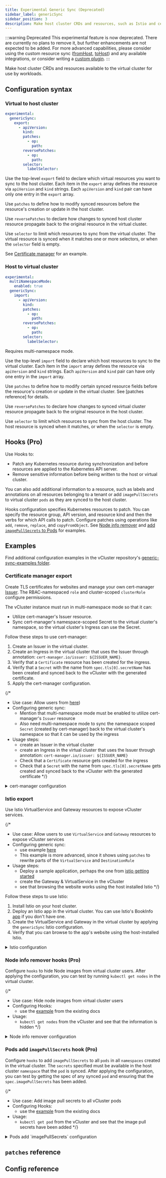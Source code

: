 ```yaml
---
title: Experimental Generic Sync (Deprecated)
sidebar_label: genericSync
sidebar_position: 3
description: Make host cluster CRDs and resources, such as Istio and cert-manager, available to the virtual cluster for use by workloads.
---
```


:::warning Deprecated
This experimental feature is now deprecated. There are currently no plans to remove it, but further enhancements are not expected to be added. For more advanced capabilities, please consider using the custom resource sync ([fromHost](../sync/from-host/custom-resources), [toHost](../sync/to-host/advanced/custom-resources))
and any available integrations, or consider writing a [custom plugin](https://www.vcluster.com/docs/v0.19/advanced-topics/plugins-overview).
:::

Make host cluster CRDs and resources available to the virtual cluster for use by workloads.

## Configuration syntax

### Virtual to host cluster

```yaml
experimental:
  genericSync:
    export:
      - apiVersion:
        kind:
        patches:
          - op:
            path:
        reversePatches:
          - op:
            path:
        selector:
          labelSelector:
```

Use the top-level `export` field to declare which virtual resources you want to sync to the host cluster. Each item in the `export` array defines the resource via `apiVersion` and `kind` strings. Each `apiVersion` and `kind` pair can have only one entry in the `export` array.

Use `patches` to define how to modify synced resources before the resource's creation or update in the host cluster.

Use `reversePatches` to declare how changes to synced host cluster resource propagate back to the original resource in the virtual cluster.

Use `selector` to limit which resources to sync from the virtual cluster. The virtual resource is synced when it matches one or more selectors, or when the `selector` field is empty.

See [Certificate manager](#certificate-manager-export) for an example.

### Host to virtual cluster

```yaml
experimental:
  multiNamespaceMode:
    enabled: true
  genericSync:
    import:
      - apiVersion:
        kind:
        patches:
          - op:
            path:
        reversePatches:
          - op:
            path:
        selector:
          labelSelector:
```

Requires multi-namespace mode.

Use the top-level `import` field to declare which host resources to sync to the virtual cluster. Each item in the `import` array defines the resource via `apiVersion` and `kind` strings. Each `apiVersion` and `kind` pair can have only one entry in the `import` array.

Use `patches` to define how to modify certain synced resource fields before the resource's creation or update in the virtual cluster. See [patches reference]  for details.

Use `reversePatches` to declare how changes to synced virtual cluster resource propagate back to the original resource in the host cluster.

Use `selector` to limit which resources to sync from the host cluster. The host resource is synced when it matches, or when the `selector` is empty.

## Hooks (Pro)

<ProAdmonition/>

Use Hooks to:

- Patch any Kubernetes resource during synchronization and before resources are applied to the Kubernetes API server.
- Remove sensitive information before being written to the host or virtual cluster.

You can also add additional information to a resource, such as labels and annotations on all resources belonging to a tenant or add `imagePullSecrets` to virtual cluster `pods` as they are synced to the host cluster.

Hooks configuration specifies Kubernetes resources to patch. You can specify the resource group, API version, and resource kind and then the verbs for
which API calls to patch. Configure patches using operations like `add`, `remove`, `replace`, and `copyFromObject`. See [Node info remover](#node-info-remover-hooks-pro) and [add `imagePullSecrets` to Pods](#pods-add-imagepullsecrets-hook-pro) for examples.

## Examples

Find additional configuration examples in the vCluster repository's [generic-sync-examples folder](https://github.com/loft-sh/vcluster/tree/main/generic-sync-examples).

### Certificate manager export

Create TLS certificates for websites and manage your own cert-manager [Issuer](https://cert-manager.io/docs/concepts/issuer/). The RBAC-namespaced `role` and cluster-scoped `clusterRole` configure permissions.

The vCluster instance must run in multi-namespace mode so that it can:

- Utilize cert-manager's Issuer resource.
- Sync cert-manager's namespace-scoped Secret to the virtual cluster's namespace, so the virtual cluster's Ingress can use the Secret.

Follow these steps to use cert-manager:

1. Create an Issuer in the virtual cluster.
1. Create an Ingress in the virtual cluster that uses the Issuer through annotation: `cert-manager.io/issuer: ${ISSUER_NAME}`.
1. Verify that a `Certificate` resource has been created for the ingress.
1. Verify that a `Secret` with the name from `spec.tls[0].secretName` has been created and synced back to the vCluster with the generated certificate.
1. Apply the cert-manager configuration.


{/*
- Use case: Allow users  from [here](https://github.com/loft-sh/vcluster/blob/main/generic-sync-examples/cert-manager))
- Configuring generic sync:
  - Mention that multi-namespace mode must be enabled to utilize cert-manager's `Issuer` resource
  - Also need multi-namespace mode to sync the namespace scoped `Secret` (created by cert-manager) back to the virtual cluster's namespace so that it can be used by the ingress
- Usage steps:
  - create an Issuer in the virtual cluster
  - create an Ingress in the virtual cluster that uses the Issuer through annotation: `cert-manager.io/issuer: ${ISSUER_NAME}`
  - Check that a `Certificate` resource gets created for the ingress
  - Check that a `Secret` with the name from `spec.tls[0].secretName` gets created and synced back to the vCluster with the generated certificate
*/}

<details>
  <summary>cert-manager configuration</summary>
<CodeBlock language="yaml">{CertManagerConfig}</CodeBlock>
</details>

### Istio export

Use Istio VirtualService and Gateway resources to expose vCluster services.

{/*
- Use case: Allow users to use `VirtualService` and `Gateway` resources to expose vCluster services
- Configuring generic sync:
  - use example [here](https://github.com/loft-sh/vcluster/tree/main/generic-sync-examples/istio)
  - This example is more advanced, since it shows using `patches` to rewrite parts of the `VirtualService` and `DestinationRule`
- Usage steps:
  - Deploy a sample application, perhaps the one from [istio getting started](https://istio.io/latest/docs/setup/getting-started/#bookinfo)
  - create the Gateway & VirtualService in the vCluster
  - see that browsing the website works using the host installed Istio
*/}

Follow these steps to use Istio:

1. Install Istio on your host cluster.
1. Deploy an Istio app in the virtual cluster. You can use Istio's BookInfo [app](https://istio.io/latest/docs/setup/getting-started/#bookinfo) if you don't have one.
1. Create the VirtualService and Gateway in the virtual cluster by applying the `genericSync` Istio configuration.
1. Verify that you can browse to the app's website using the host-installed Istio.

<details>
  <summary>Istio configuration</summary>
<CodeBlock language="yaml">{IstioBasicConfig}</CodeBlock>
</details>

### Node info remover hooks (Pro)

<ProAdmonition/>

Configure `hooks` to hide Node images from virtual cluster users. After applying the configuration, you can test by running `kubectl get nodes` in the virtual cluster.

{/*
- Use case: Hide node images from virtual cluster users
- Configuring Hooks:
  - use the [example](https://www.vcluster.com/pro/docs/features/generic_resource_patches#example---node-info-remover) from the existing docs
- Usage:
  - `kubectl get nodes` from the vCluster and see that the information is hidden
*/}


<details>
  <summary>Node info remover configuration</summary>
<CodeBlock language="yaml">{NodeInfoRemoverConfig}</CodeBlock>
</details>

### Pods add `imagePullSecrets` hook (Pro)

<ProAdmonition/>

Configure `hooks` to add `imagePullSecrets` to all `pods` in all `namespaces` created in the virtual cluster. The `secrets` specified must be available in the host cluster `namespace` that the `pod` is synced. After applying the configuration, you can test by getting the spec of any synced `pod` and ensuring that the `spec.imagePullSecrets` has been added.

{/*
- Use case: Add image pull secrets to all vCluster pods
- Configuring Hooks:
  - use the [example](https://www.vcluster.com/pro/docs/features/generic_resource_patches#example---node-info-remover) from the existing docs
- Usage:
  - `kubectl get pod` from the vCluster and see that the image pull secrets have been added
*/}


<details>
  <summary>Pods add `imagePullSecrets` configuration</summary>
<CodeBlock language="yaml">{PodsAddImagePullSecretsConfig}</CodeBlock>
</details>

## `patches` reference

<PatchesRef/>

## Config reference

<ExperimentalGenericSync/>
